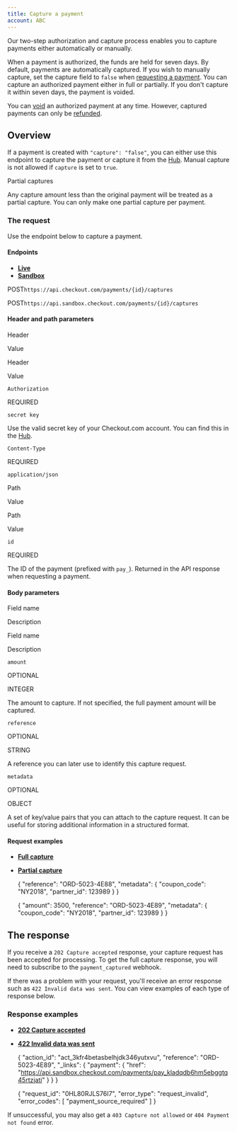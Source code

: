 ```yaml
---
title: Capture a payment
account: ABC
---
```


Our two-step authorization and capture process enables you to capture payments either automatically or manually.

When a payment is authorized, the funds are held for seven days. By default, payments are automatically captured. If you wish to manually capture, set the capture field to `false` when [requesting a payment](/display/DOCS/Request+a+card+payment). You can capture an authorized payment either in full or partially. If you don't capture it within seven days, the payment is voided.

You can [void](/display/DOCS/Void+a+payment) an authorized payment at any time. However, captured payments can only be [refunded](/display/DOCS/Refund+a+payment).

Overview
--------

If a payment is created with `"capture": "false"`, you can either use this endpoint to capture the payment or capture it from the [Hub](https://hub.checkout.com/v2). Manual capture is not allowed if `capture` is set to `true`.

Partial captures

Any capture amount less than the original payment will be treated as a partial capture. You can only make one partial capture per payment.

### The request

Use the endpoint below to capture a payment.

#### Endpoints

*   [**Live**](#tabs-c40a7d63-8614-403e-b94c-112d411036a7-1)
*   [**Sandbox**](#tabs-c40a7d63-8614-403e-b94c-112d411036a7-2)

POST`https://api.checkout.com/payments/{id}/captures`

POST`https://api.sandbox.checkout.com/payments/{id}/captures`

#### Header and path parameters

Header

Value

Header

Value

`Authorization`

REQUIRED

`secret key`

Use the valid secret key of your Checkout.com account. You can find this in the [Hub](https://hub.checkout.com/v2).

`Content-Type`

REQUIRED

`application/json`

Path

Value

Path

Value

`id`

REQUIRED

The ID of the payment (prefixed with `pay_`). Returned in the API response when requesting a payment.

#### Body parameters

Field name

Description

Field name

Description

`amount`

OPTIONAL

INTEGER

The amount to capture. If not specified, the full payment amount will be captured.

`reference`

OPTIONAL

STRING

A reference you can later use to identify this capture request.

`metadata`

OPTIONAL

OBJECT

A set of key/value pairs that you can attach to the capture request. It can be useful for storing additional information in a structured format.

#### Request examples

*   [**Full capture**](#tabs-a8d0d25d-db19-4717-86ff-6dc06d2d1299-1)
*   [**Partial capture**](#tabs-a8d0d25d-db19-4717-86ff-6dc06d2d1299-2)

    {
      "reference": "ORD-5023-4E88",
      "metadata": {
        "coupon_code": "NY2018",
        "partner_id": 123989
      }
    }

    {
      "amount": 3500,
      "reference": "ORD-5023-4E89",
      "metadata": {
        "coupon_code": "NY2018",
        "partner_id": 123989
      }
    }

The response
------------

If you receive a `202 Capture accepted` response, your capture request has been accepted for processing. To get the full capture response, you will need to subscribe to the `payment_captured` webhook.

If there was a problem with your request, you'll receive an error response such as `422 Invalid data was sent`. You can view examples of each type of response below.

### Response examples

*   [**202 Capture accepted**](#tabs-aaf76a0b-e111-4c1a-b1e2-c36748e6342d-1)
*   [**422 Invalid data was sent**](#tabs-aaf76a0b-e111-4c1a-b1e2-c36748e6342d-2)

    {
      "action_id": "act_3kfr4betasbelhjdk346yutxvu",
      "reference": "ORD-5023-4E89",
      "_links": {
        "payment": {
          "href": "https://api.sandbox.checkout.com/payments/pay_kladqdb6hm5ebggtq45rtzjati"
        }
      }
    }

    {
      "request_id": "0HL80RJLS76I7",
      "error_type": "request_invalid",
      "error_codes": [
        "payment_source_required"
      ]
    }

If unsuccessful, you may also get a `403 Capture not allowed` or `404 Payment not found` error.
